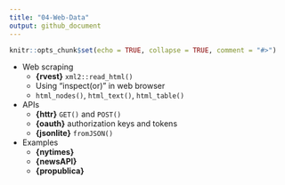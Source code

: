 ```yaml
---
title: "04-Web-Data"
output: github_document
---
```


```r
knitr::opts_chunk$set(echo = TRUE, collapse = TRUE, comment = "#>")
```

+ Web scraping
   - **{rvest}** `xml2::read_html()`
   - Using "inspect(or)" in web browser
   - `html_nodes()`, `html_text()`, `html_table()`
+ APIs
   - **{httr}** `GET()` and `POST()`
   - **{oauth}** authorization keys and tokens
   - **{jsonlite}** `fromJSON()`
+ Examples
   - **{nytimes}**
   - **{newsAPI}**
   - **{propublica}**
